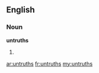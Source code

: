 ==English==

===Noun===
'''untruths'''

# {{plural of|[[untruth]]}}

[[ar:untruths]]
[[fr:untruths]]
[[my:untruths]]